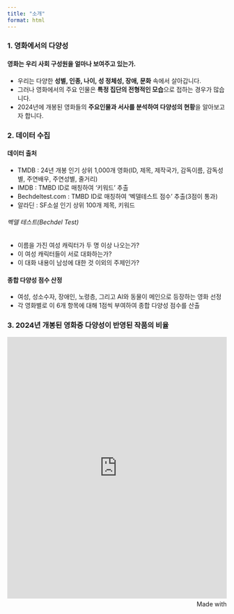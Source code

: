 ```yaml
---
title: "소개"  
format: html
---
```



### 1. 영화에서의 다양성



#### 영화는 우리 사회 구성원을 얼마나 보여주고 있는가.

- 우리는 다양한 **성별, 인종, 나이, 성 정체성, 장애, 문화** 속에서 살아갑니다.
- 그러나 영화에서의 주요 인물은 **특정 집단의 전형적인 모습**으로 접하는 경우가 많습니다.
- 2024년에 개봉된 영화들의 **주요인물과 서사를 분석하여 다양성의 현황**을 알아보고자 합니다.


### 2. 데이터 수집

#### 데이터 출처

- TMDB : 24년 개봉 인기 상위 1,000개 영화(ID, 제목, 제작국가, 감독이름, 감독성별, 주연배우, 주연성별, 줄거리)
- IMDB : TMBD ID로 매칭하여 '키워드' 추출
- Bechdeltest.com : TMBD ID로 매칭하여 '벡델테스트 점수' 추출(3점이 통과)
- 알라딘 : SF소설 인기 상위 100개 제목, 키워드

######  벡델 테스트(Bechdel Test)

- 이름을 가진 여성 캐릭터가 두 명 이상 나오는가?
- 이 여성 캐릭터들이 서로 대화하는가? 
- 이 대화 내용이 남성에 대한 것 이외의 주제인가?


#### 종합 다양성 점수 산정

- 여성, 성소수자, 장애인, 노령층, 그리고 AI와 동물이 메인으로 등장하는 영화 선정  
- 각 영화별로 이 6개 항목에 대해 1점씩 부여하여 종합 다양성 점수를 산출


### 3. 2024년 개봉된 영화중 다양성이 반영된 작품의 비율

<iframe src='https://flo.uri.sh/visualisation/23754794/embed' title='Interactive or visual content' class='flourish-embed-iframe' frameborder='0' scrolling='no' style='width:100%;height:600px;' sandbox='allow-same-origin allow-forms allow-scripts allow-downloads allow-popups allow-popups-to-escape-sandbox allow-top-navigation-by-user-activation'></iframe><div style='width:100%!;margin-top:4px!important;text-align:right!important;'><a class='flourish-credit' href='https://public.flourish.studio/visualisation/23754794/?utm_source=embed&utm_campaign=visualisation/23754794' target='_top' style='text-decoration:none!important'><img alt='Made with Flourish' src='https://public.flourish.studio/resources/made_with_flourish.svg' style='width:105px!important;height:16px!important;border:none!important;margin:0!important;'> </a></div>
